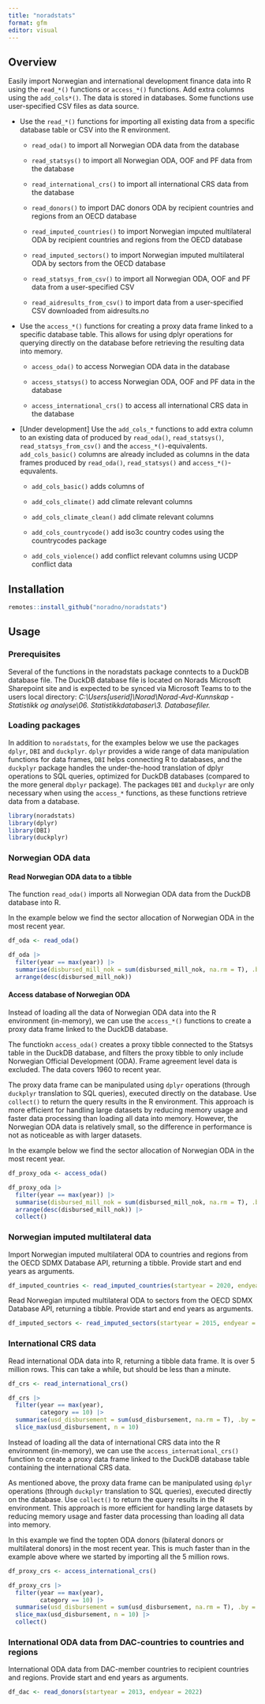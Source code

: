 ```yaml
---
title: "noradstats"
format: gfm
editor: visual
---
```


## Overview

Easily import Norwegian and international development finance data into R using the `read_*()` functions or `access_*()` functions. Add extra columns using the `add_cols*()`. The data is stored in databases. Some functions use user-specified CSV files as data source.

-   Use the `read_*()` functions for importing all existing data from a specific database table or CSV into the R environment.

    -   `read_oda()` to import all Norwegian ODA data from the database

    -   `read_statsys()` to import all Norwegian ODA, OOF and PF data from the database

    -   `read_international_crs()` to import all international CRS data from the database

    -   `read_donors()` to import DAC donors ODA by recipient countries and regions from an OECD database

    -   `read_imputed_countries()` to import Norwegian imputed multilateral ODA by recipient countries and regions from the OECD database

    -   `read_imputed_sectors()` to import Norwegian imputed multilateral ODA by sectors from the OECD database

    -   `read_statsys_from_csv()` to import all Norwegian ODA, OOF and PF data from a user-specified CSV

    -   `read_aidresults_from_csv()` to import data from a user-specified CSV downloaded from aidresults.no

-   Use the `access_*()` functions for creating a proxy data frame linked to a specific database table. This allows for using dplyr operations for querying directly on the database before retrieving the resulting data into memory.

    -   `access_oda()` to access Norwegian ODA data in the database

    -   `access_statsys()` to access Norwegian ODA, OOF and PF data in the database

    -   `access_international_crs()` to access all international CRS data in the database

-   \[Under development\] Use the `add_cols_*` functions to add extra column to an existing data of produced by `read_oda()`, `read_statsys()`, `read_statsys_from_csv()` and the `access_*()`-equivalents. `add_cols_basic()` columns are already included as columns in the data frames produced by `read_oda()`, `read_statsys()` and `access_*()`-equvalents.

    -   `add_cols_basic()` adds columns of

    -   `add_cols_climate()` add climate relevant columns

    -   `add_cols_climate_clean()` add climate relevant columns

    -   `add_cols_countrycode()` add iso3c country codes using the countrycodes package

    -   `add_cols_violence()` add conflict relevant columns using UCDP conflict data

## Installation

```r
remotes::install_github("noradno/noradstats")
```

## Usage

### Prerequisites

Several of the functions in the noradstats package conntects to a DuckDB database file. The DuckDB database file is located on Norads Microsoft Sharepoint site and is expected to be synced via Microsoft Teams to to the users local directory: *C:\\Users\[userid\]\\Norad\\Norad-Avd-Kunnskap - Statistikk og analyse\\06. Statistikkdatabaser\\3. Databasefiler.*

### Loading packages

In addition to `noradstats`, for the examples below we use the packages `dplyr`, `DBI` and `duckplyr`. `dplyr` provides a wide range of data manipulation functions for data frames, `DBI` helps connecting R to databases, and the `duckplyr` package handles the under-the-hood translation of dplyr operations to SQL queries, optimized for DuckDB databases (compared to the more general `dbplyr` package). The packages `DBI` and `duckplyr` are only necessary when using the `access_*` functions, as these functions retrieve data from a database.

```r
library(noradstats)
library(dplyr)
library(DBI)
library(duckplyr)
```

### Norwegian ODA data

#### Read Norwegian ODA data to a tibble

The function `read_oda()` imports all Norwegian ODA data from the DuckDB database into R.

In the example below we find the sector allocation of Norwegian ODA in the most recent year.

```r
df_oda <- read_oda()

df_oda |> 
  filter(year == max(year)) |> 
  summarise(disbursed_mill_nok = sum(disbursed_mill_nok, na.rm = T), .by = target_area) |> 
  arrange(desc(disbursed_mill_nok))
```

#### Access database of Norwegian ODA

Instead of loading all the data of Norwegian ODA data into the R environment (in-memory), we can use the `access_*()` functions to create a proxy data frame linked to the DuckDB database.

The functiokn `access_oda()` creates a proxy tibble connected to the Statsys table in the DuckDB database, and filters the proxy tibble to only include Norwegian Official Development (ODA). Frame agreement level data is excluded. The data covers 1960 to recent year.

The proxy data frame can be manipulated using `dplyr` operations (through `duckplyr` translation to SQL queries), executed directly on the database. Use `collect()` to return the query results in the R environment. This approach is more efficient for handling large datasets by reducing memory usage and faster data processing than loading all data into memory. However, the Norwegian ODA data is relatively small, so the difference in performance is not as noticeable as with larger datasets.

In the example below we find the sector allocation of Norwegian ODA in the most recent year.

```r
df_proxy_oda <- access_oda()

df_proxy_oda |> 
  filter(year == max(year)) |> 
  summarise(disbursed_mill_nok = sum(disbursed_mill_nok, na.rm = T), .by = target_area) |> 
  arrange(desc(disbursed_mill_nok)) |> 
  collect()

```

### Norwegian imputed multilateral data

Import Norwegian imputed multilateral ODA to countries and regions from the OECD SDMX Database API, returning a tibble. Provide start and end years as arguments.

```r
df_imputed_countries <- read_imputed_countries(startyear = 2020, endyear = 2022)
```

Read Norwegian imputed multilateral ODA to sectors from the OECD SDMX Database API, returning a tibble. Provide start and end years as arguments.

```r
df_imputed_sectors <- read_imputed_sectors(startyear = 2015, endyear = 2022)
```

### International CRS data

Read international ODA data into R, returning a tibble data frame. It is over 5 million rows. This can take a while, but should be less than a minute.

```r
df_crs <- read_international_crs()

df_crs |> 
  filter(year == max(year),
         category == 10) |> 
  summarise(usd_disbursement = sum(usd_disbursement, na.rm = T), .by = donor_name) |> 
  slice_max(usd_disbursement, n = 10)
```

Instead of loading all the data of international CRS data into the R environment (in-memory), we can use the `access_international_crs()` function to create a proxy data frame linked to the DuckDB database table containing the international CRS data.

As mentioned above, the proxy data frame can be manipulated using `dplyr` operations (through `duckplyr` translation to SQL queries), executed directly on the database. Use `collect()` to return the query results in the R environment. This approach is more efficient for handling large datasets by reducing memory usage and faster data processing than loading all data into memory.

In this example we find the topten ODA donors (bilateral donors or multilateral donors) in the most recent year. This is much faster than in the example above where we started by importing all the 5 million rows.

```r
df_proxy_crs <- access_international_crs()

df_proxy_crs |> 
  filter(year == max(year),
         category == 10) |> 
  summarise(usd_disbursement = sum(usd_disbursement, na.rm = T), .by = donor_name) |> 
  slice_max(usd_disbursement, n = 10) |> 
  collect()
```

### International ODA data from DAC-countries to countries and regions

International ODA data from DAC-member countries to recipient countries and regions. Provide start and end years as arguments.

```r
df_dac <- read_donors(startyear = 2013, endyear = 2022)
```
